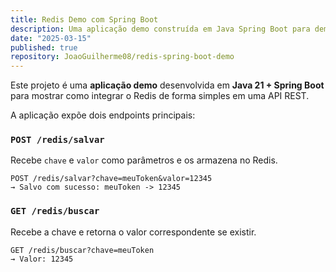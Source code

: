 ```yaml
---
title: Redis Demo com Spring Boot
description: Uma aplicação demo construída em Java Spring Boot para demonstrar cache de permissões de usuários utilizando Redis. O projeto mostra na prática como reduzir a carga no banco de dados ao armazenar permissões temporariamente em cache.
date: "2025-03-15"
published: true
repository: JoaoGuilherme08/redis-spring-boot-demo
---
```


Este projeto é uma **aplicação demo** desenvolvida em **Java 21 + Spring Boot** para mostrar como integrar o Redis de forma simples em uma API REST.  

A aplicação expõe dois endpoints principais:  

### `POST /redis/salvar`  
Recebe `chave` e `valor` como parâmetros e os armazena no Redis.  

```http
POST /redis/salvar?chave=meuToken&valor=12345
→ Salvo com sucesso: meuToken -> 12345
```

### `GET /redis/buscar`

Recebe a chave e retorna o valor correspondente se existir.
```http
GET /redis/buscar?chave=meuToken
→ Valor: 12345
```